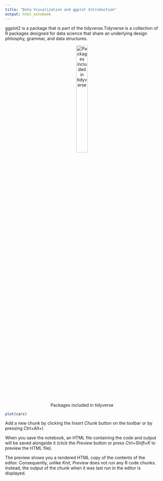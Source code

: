 ```yaml
---
title: "Data Visualization and ggplot Introduction"
output: html_notebook
---
```


ggplot2 is a package that is part of the tidyverse.Tidyverse is a collection of R packages designed for data science that share an underlying design philosphy, grammar, and data structures.

<center>
![Packages included in tidyverse](img/tidyverse.png){width=30%}
</center>


```r
plot(cars)
```

Add a new chunk by clicking the *Insert Chunk* button on the toolbar or by pressing *Ctrl+Alt+I*.

When you save the notebook, an HTML file containing the code and output will be saved alongside it (click the *Preview* button or press *Ctrl+Shift+K* to preview the HTML file).

The preview shows you a rendered HTML copy of the contents of the editor. Consequently, unlike *Knit*, *Preview* does not run any R code chunks. Instead, the output of the chunk when it was last run in the editor is displayed.
